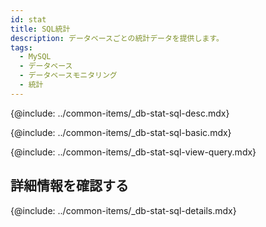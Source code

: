 ```yaml
---
id: stat
title: SQL統計
description: データベースごとの統計データを提供します。
tags:
  - MySQL
  - データベース
  - データベースモニタリング
  - 統計
---
```


<!-- SQL 통계-->

{@include: ../common-items/_db-stat-sql-desc.mdx} 

<!-- SQL 통계 기본 사용 안내-->

{@include: ../common-items/_db-stat-sql-basic.mdx} 

<!-- 쿼리별 수행 추이, 자세히 보기-->

{@include: ../common-items/_db-stat-sql-view-query.mdx} 

## 詳細情報を確認する

{@include: ../common-items/_db-stat-sql-details.mdx}
